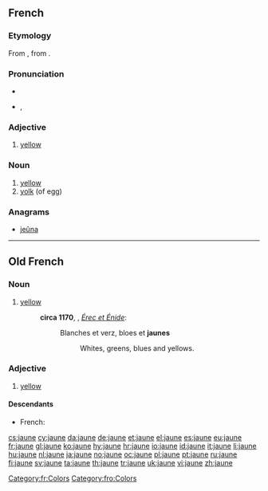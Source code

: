 ==French==

===Etymology===
From {{etyl|fro|fr}}, from {{etyl|la|fr}} {{term|galbinus|lang=la}}.

===Pronunciation===
* {{audio|Fr-jaune.ogg|audio}}
* {{IPA|/ʒon/|lang=fr}}, {{SAMPA|/ZOn/}}

===Adjective===
{{fr-adj-mf}}

# [[yellow]]
#: {{usex|Le citron est un fruit jaune.|translation=Lemon is a yellow fruit.}}

===Noun===
{{fr-noun|m}}

# [[yellow]]
# [[yolk]] (of egg)

===Anagrams===
* [[jeûna#French|jeûna]]

[[Category:fr:Colors]]

----

==Old French==

===Noun===
{{fro-noun|m}}

# [[yellow]]
#:'''circa 1170''', {{w|Chrétien de Troyes}}, ''[[s:fr:Érec et Énide|Érec et Énide]]'':
#::Blanches et verz, bloes et '''jaunes'''
#:::Whites, greens, blues and yellows.

===Adjective===
{{infl|fro|adjective|g=m|g2=f}}

# [[yellow]]

====Descendants====
* French: {{l|fr|jaune}}

[[Category:fro:Colors]]

[[cs:jaune]]
[[cy:jaune]]
[[da:jaune]]
[[de:jaune]]
[[et:jaune]]
[[el:jaune]]
[[es:jaune]]
[[eu:jaune]]
[[fr:jaune]]
[[gl:jaune]]
[[ko:jaune]]
[[hy:jaune]]
[[hr:jaune]]
[[io:jaune]]
[[id:jaune]]
[[it:jaune]]
[[li:jaune]]
[[hu:jaune]]
[[nl:jaune]]
[[ja:jaune]]
[[no:jaune]]
[[oc:jaune]]
[[pl:jaune]]
[[pt:jaune]]
[[ru:jaune]]
[[fi:jaune]]
[[sv:jaune]]
[[ta:jaune]]
[[th:jaune]]
[[tr:jaune]]
[[uk:jaune]]
[[vi:jaune]]
[[zh:jaune]]